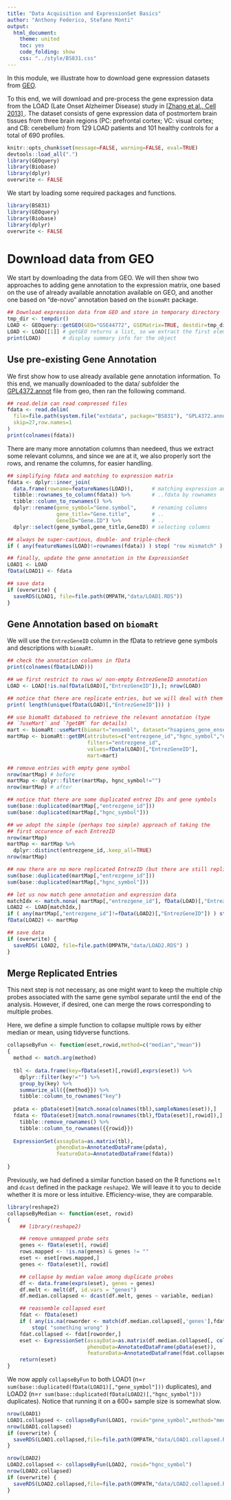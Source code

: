 ```yaml
---
title: "Data Acquisition and ExpressionSet Basics"
author: "Anthony Federico, Stefano Monti"
output:
  html_document:
    theme: united
    toc: yes
    code_folding: show
    css: "../style/BS831.css" 
---
```


In this module, we illustrate how to download gene expression datasets
from [GEO](http://www.ncbi.nlm.nih.gov/geo).

To this end, we will download and pre-process the gene expression data
from the LOAD (Late Onset Alzheimer Disease) study in <a
href="http://www.cell.com/fulltext/S0092-8674(13)00387-5"> [Zhang et
al., Cell 2013] </a>. The dataset consists of gene expression data of
postmortem brain tissues from three brain regions (PC: prefrontal
cortex; VC: visual cortex; and CB: cerebellum) from 129 LOAD patients
and 101 healthy controls for a total of 690 profiles.

```r
knitr::opts_chunk$set(message=FALSE, warning=FALSE, eval=TRUE)
devtools::load_all(".")
library(GEOquery)
library(Biobase)
library(dplyr)
overwrite <- FALSE
```

We start by loading some required packages and functions.

```r
library(BS831)
library(GEOquery)
library(Biobase)
library(dplyr)
overwrite <- FALSE
```


# Download data from GEO

We start by downloading the data from GEO. We will then show two
approaches to adding gene annotation to the expression matrix, one
based on the use of already available annotation available on GEO, and
another one based on "de-novo" annotation based on the `biomaRt`
package.

```r
## Download expression data from GEO and store in temporary directory
tmp_dir <- tempdir()
LOAD <- GEOquery::getGEO(GEO="GSE44772", GSEMatrix=TRUE, destdir=tmp_dir)
LOAD <- LOAD[[1]] # getGEO returns a list, so we extract the first element
print(LOAD)       # display summary info for the object
```

## Use pre-existing Gene Annotation

We first show how to use already available gene annotation
information. To this end, we manually downloaded to the data/ subfolder the
[GPL4372.annot](https://www.ncbi.nlm.nih.gov/geo/query/acc.cgi?acc=GPL4372)
file from geo, then ran the following command.

```r
## read.delim can read compressed files
fdata <- read.delim(
  file=file.path(system.file("extdata", package="BS831"), "GPL4372.annot"),
  skip=27,row.names=1
)
print(colnames(fdata))
```

There are many more annotation columns than needeed, thus we extract
some relevant columns, and since we are at it, we also properly sort
the rows, and rename the columns, for easier handling.

```r
## simplifying fdata and matching to expression matrix
fdata <- dplyr::inner_join(
  data.frame(rowname=featureNames(LOAD)),      # matching expression and 
  tibble::rownames_to_column(fdata)) %>%       # ..fdata by rownames
  tibble::column_to_rownames() %>%
  dplyr::rename(gene_symbol="Gene.symbol",     # renaming columns
                gene_title="Gene.title",       # ..
                GeneID="Gene.ID") %>%          # ..
  dplyr::select(gene_symbol,gene_title,GeneID) # selecting columns

## always be super-cautious, double- and triple-check
if ( any(featureNames(LOAD)!=rownames(fdata)) ) stop( "row mismatch" )

## finally, update the gene annotation in the ExpressionSet
LOAD1 <- LOAD
fData(LOAD1) <- fdata

## save data
if (overwrite) {
  saveRDS(LOAD1, file=file.path(OMPATH,"data/LOAD1.RDS"))
}
```

## Gene Annotation based on `biomaRt`

We will use the `EntrezGeneID` column in the fData to
retrieve gene symbols and descriptions with `biomaRt`.

```r
## check the annotation columns in fData
print(colnames(fData(LOAD)))

## we first restrict to rows w/ non-empty EntrezGeneID annotation
LOAD <- LOAD[!is.na(fData(LOAD)[,"EntrezGeneID"]),]; nrow(LOAD)

## notice that there are replicate entries, but we will deal with them later
print( length(unique(fData(LOAD)[,"EntrezGeneID"])) )

## use biomaRt databased to retrieve the relevant annotation (type
## `?useMart` and `?getBM` for details)
mart <- biomaRt::useMart(biomart="ensembl", dataset="hsapiens_gene_ensembl")
martMap <- biomaRt::getBM(attributes=c("entrezgene_id","hgnc_symbol","description"),
                          filters="entrezgene_id",
                          values=fData(LOAD)[,"EntrezGeneID"],
                          mart=mart)

## remove entries with empty gene symbol
nrow(martMap) # before
martMap <- dplyr::filter(martMap, hgnc_symbol!="")
nrow(martMap) # after

## notice that there are some duplicated entrez IDs and gene symbols
sum(base::duplicated(martMap[,"entrezgene_id"]))     
sum(base::duplicated(martMap[,"hgnc_symbol"]))

## we adopt the simple (perhaps too simple) approach of taking the
## first occurence of each EntrezID
nrow(martMap)
martMap <- martMap %>%
  dplyr::distinct(entrezgene_id,.keep_all=TRUE)
nrow(martMap)

## now there are no more replicated EntrezID (but there are still replicate gene symbols)
sum(base::duplicated(martMap[,"entrezgene_id"]))     
sum(base::duplicated(martMap[,"hgnc_symbol"]))

## let us now match gene annotation and expression data
matchIdx <- match.nona( martMap[,"entrezgene_id"], fData(LOAD)[,"EntrezGeneID"] )
LOAD2 <- LOAD[matchIdx,]
if ( any(martMap[,"entrezgene_id"]!=fData(LOAD2)[,"EntrezGeneID"]) ) stop( "row mismatch" )
fData(LOAD2) <- martMap

## save data
if (overwrite) {
  saveRDS( LOAD2, file=file.path(OMPATH,"data/LOAD2.RDS") )
}
```

## Merge Replicated Entries

This next step is not necessary, as one might want to keep the
multiple chip probes associated with the same gene symbol separate until
the end of the analysis. However, if desired, one can merge the rows
corresponding to multiple probes.

Here, we define a simple function to collapse multiple rows by either
median or mean, using tidyverse functions. 

```r
collapseByFun <- function(eset,rowid,method=c("median","mean"))
{
  method <- match.arg(method)
  
  tbl <- data.frame(key=fData(eset)[,rowid],exprs(eset)) %>%
    dplyr::filter(key!="") %>%
    group_by(key) %>% 
    summarize_all({{method}}) %>%
    tibble::column_to_rownames("key")
  
  pdata <- pData(eset)[match.nona(colnames(tbl),sampleNames(eset)),]
  fdata <- fData(eset)[match.nona(rownames(tbl),fData(eset)[,rowid]),] %>%
    tibble::remove_rownames() %>%
    tibble::column_to_rownames({{rowid}})
  
  ExpressionSet(assayData=as.matrix(tbl),
                phenoData=AnnotatedDataFrame(pdata),
                featureData=AnnotatedDataFrame(fdata))
  
}
```

Previously, we had defined a similar function based on the R functions `melt` and `dcast` defined in the package `reshape2`. We will leave it to you to decide whether it is more or less intuitive. Efficiency-wise, they are comparable.

```r
library(reshape2)
collapseByMedian <- function(eset, rowid)
{
    ## library(reshape2)

    ## remove unmapped probe sets
    genes <- fData(eset)[, rowid]
    rows.mapped <- !is.na(genes) & genes != ""
    eset <- eset[rows.mapped,]
    genes <- fData(eset)[, rowid]

    ## collapse by median value among duplicate probes
    df <- data.frame(exprs(eset), genes = genes)
    df.melt <- melt(df, id.vars = "genes")
    df.median.collapsed <- dcast(df.melt, genes ~ variable, median)

    ## reassemble collapsed eset
    fdat <- fData(eset)
    if ( any(is.na(roworder <- match(df.median.collapsed[,'genes'],fdat[,rowid]))) )
        stop( "something wrong" )
    fdat.collapsed <- fdat[roworder,]
    eset <- ExpressionSet(assayData=as.matrix(df.median.collapsed[, colnames(eset)]),
                          phenoData=AnnotatedDataFrame(pData(eset)),
                          featureData=AnnotatedDataFrame(fdat.collapsed))
    return(eset)
}
```

We now apply `collapseByFun` to both
LOAD1 (n=`r sum(base::duplicated(fData(LOAD1)[,"gene_symbol"]))` duplicates), and 
LOAD2 (n=`r sum(base::duplicated(fData(LOAD2)[,"hgnc_symbol"]))` duplicates).
Notice that running it on a 600+ sample size is somewhat slow.

```r
nrow(LOAD1)
LOAD1.collapsed <- collapseByFun(LOAD1, rowid="gene_symbol",method="median")
nrow(LOAD1.collapsed)
if (overwrite) {
  saveRDS(LOAD1.collapsed,file=file.path(OMPATH,"data/LOAD1.collapsed.RDS"))
}
```

```r
nrow(LOAD2)
LOAD2.collapsed <- collapseByFun(LOAD2, rowid="hgnc_symbol")
nrow(LOAD2.collapsed)
if (overwrite) {
  saveRDS(LOAD2.collapsed,file=file.path(OMPATH,"data/LOAD2.collapsed.RDS"))
}
```
